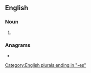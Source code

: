 ==English==

===Noun===
{{head|en|noun form}}

# {{plural of|en|whiplash}}

===Anagrams===
* {{anagrams|en|a=aehhilpssw|whaleships}}

[[Category:English plurals ending in "-es"]]